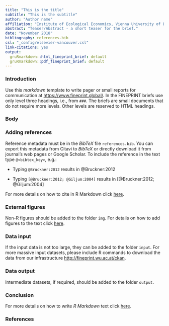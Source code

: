 ```yaml
---
title: "This is the title"
subtitle: "This is the subtitle"
author: "Author name"
affiliation: "Institute of Ecological Economics, Vienna University of Economics and Business"
abstract: "Teaser/Abstract - a short teaser for the brief."
date: "November 2018"
bibliography: references.bib
csl: "_config/elsevier-vancouver.csl"
link-citations: yes
output: 
  gruRmarkdown::html_fineprint_brief: default
  gruRmarkdown::pdf_fineprint_brief: default
---
```


### Introduction 

Use this *markdown* template to write pager or small reports for communication at <https://www.fineprint.global/>. In the FINEPRINT briefs use only level three headings, i.e., from `###`. The briefs are small documents that do not require more levels. Other levels are reserved to HTML headings. 

### Body 

### Adding references 

Reference metadata must be in the *BibTeX* file `references.bib`. You can export this metadata from Citavi to *BibTeX* or directly download it from journal's web pages or Google Scholar. To include the reference in the text type `@<bibtex_key>`, e.g.:

- Typing `@Bruckner:2012` results in @Bruckner:2012 

- Typing `[@Bruckner:2012; @Giljum:2004]` results in [@Bruckner:2012; @Giljum:2004]

For more details on how to cite in R Markdown click [here](https://rmarkdown.rstudio.com/authoring_bibliographies_and_citations.html).

### External figures 

Non-R figures should be added to the folder `img`. For details on how to add figures to the text click [here](https://rmarkdown.rstudio.com/authoring_basics.html).

### Data input 

If the input data is not too large, they can be added to the folder `input`. For more massive input datasets, please include R commands to download the data from our infrastructure <http://fineprint.wu.ac.at/ckan>. 

### Data output 

Intermediate datasets, if required, should be added to the folder `output`.

### Conclusion

For more details on how to write *R Markdown* text click [here](https://rmarkdown.rstudio.com/lesson-1.html).

### References
<!-- LEAVE THIS SECTION EMPTY -->
